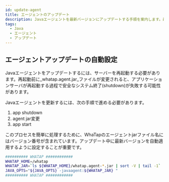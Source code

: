 ```yaml
---
id: update-agent
title: エージェントのアップデート
description: Javaエージェントを最新バージョンにアップデートする手順を案内します。最新のエージェントをダウンロードし、アプリケーションサーバーを再起動してアップデートを適用する方法が含まれます。また、安定的なシステム終了のためのアプリ終了、エージェントのJARファイル変更、アプリ開始の順番に従ってアップデートする手順が確認できます。
tags:
  - Java
  - エージェント
  - アップデート
---
```



<Downloadagent />

## エージェントアップデートの自動設定

Javaエージェントをアップデートするには、サーバーを再起動する必要があります。再起動前に_whatap.agent.jar_ファイルが変更されると、アプリケーションサーバが再起動する過程で安全なシステム終了(shutdown)が失敗する可能性があります。

Javaエージェントを更新するには、次の手順で進める必要があります。

1. app shutdown
2. agent jar変更
3. app start

このプロセスを簡単に処理するために、WhaTapのエージェントjarファイル名にはバージョン番号が含まれています。アップデート中に最新バージョンを自動適用するように設定することが重要です。

```bash {3} showLineNumbers
########## WHATAP ############
WHATAP_HOME=/whatap
WHATAP_JAR=`ls ${WHATAP_HOME}/whatap.agent-*.jar | sort -V | tail -1`
JAVA_OPTS="${JAVA_OPTS} -javaagent:${WHATAP_JAR} "
########## WHATAP ############
```
